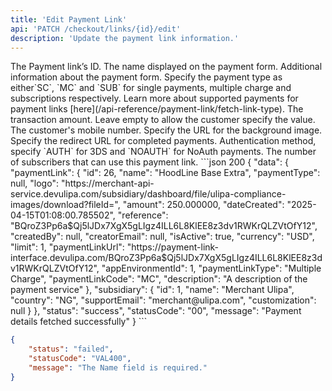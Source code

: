 ```yaml
---
title: 'Edit Payment Link'
api: 'PATCH /checkout/links/{id}/edit'
description: 'Update the payment link information.'
---
```


<ParamField path="id" type="string" required>
  The Payment link’s ID.
</ParamField>

<ParamField body="Name" type="string" required>
  The name displayed on the payment form.
</ParamField>

<ParamField body="Description" type="string" required>
  Additional information about the payment form.
</ParamField>

<ParamField body="PaymentType" type="string" required>
  Specify the payment type as either`SC`, `MC` and `SUB` for single payments, multiple charge and subscriptions respectively. Learn more about supported payments for payment links [here](/api-reference/payment-link/fetch-link-type).
</ParamField>

<ParamField body="Amount" type="string">
  The transaction amount. Leave empty to allow the customer specify the value.
</ParamField>

<ParamField body="Mobile" type="string">
  The customer's mobile number.
</ParamField>

<ParamField body="BackgroundImage" type="string">
  Specify the URL for the background image.
</ParamField>

<ParamField body="Website" type="string">
  Specify the redirect URL for completed payments.
</ParamField>

<ParamField body="AuthOption" type="string">
  Authentication method, specify `AUTH` for 3DS and `NOAUTH` for NoAuth payments.
</ParamField>

<ParamField body="Limit" type="string">
  The number of subscribers that can use this payment link.
</ParamField>

<ResponseExample>
```json 200
{
    "data": {
        "paymentLink": {
            "id": 26,
            "name": "HoodLine Base Extra",
            "paymentType": null,
            "logo": "https://merchant-api-service.devulipa.com/subsidiary/dashboard/file/ulipa-compliance-images/download?fileId=",
            "amount": 250.000000,
            "dateCreated": "2025-04-15T01:08:00.785502",
            "reference": "BQroZ3Pp6a$Qj5lJDx7XgX5gLIgz4ILL6L8KlEE8z3dv1RWKrQLZVtOfY12",
            "createdBy": null,
            "creatorEmail": null,
            "isActive": true,
            "currency": "USD",
            "limit": 1,
            "paymentLinkUrl": "https://payment-link-interface.devulipa.com/BQroZ3Pp6a$Qj5lJDx7XgX5gLIgz4ILL6L8KlEE8z3dv1RWKrQLZVtOfY12",
            "appEnvironmentId": 1,
            "paymentLinkType": "Multiple Charge",
            "paymentLinkCode": "MC",
            "description": "A description of the payment service"
        },
        "subsidiary": {
            "id": 1,
            "name": "Merchant Ulipa",
            "country": "NG",
            "supportEmail": "merchant@ulipa.com",
            "customization": null
        }
    },
    "status": "success",
    "statusCode": "00",
    "message": "Payment details fetched successfully"
}
```

```json 400
{
    "status": "failed",
    "statusCode": "VAL400",
    "message": "The Name field is required."
}
```
</ResponseExample>